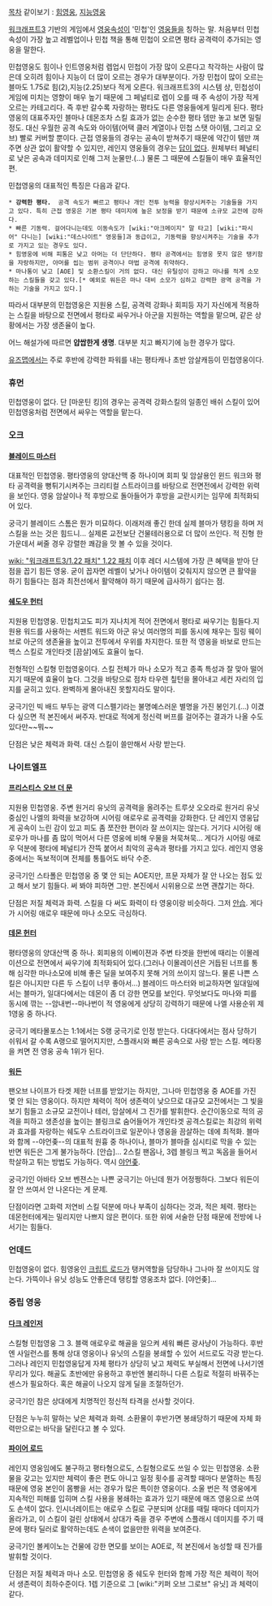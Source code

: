[[목차]]
같이보기 : [[힘영웅]], [[지능영웅]]

[[워크래프트3]] 기반의 게임에서 [[영웅속성]]이 '민첩'인 [[영웅]]들을 칭하는 말. 처음부터 민첩 속성이 가장 높고 레벨업이나 민첩 책을 통해 민첩이 오르면 평타 공격력이 추가되는 영웅을 말한다.

민첩영웅도 힘이나 인트영웅처럼 렙업시 민첩이 가장 많이 오른다고 착각하는 사람이 많은데 오히려 힘이나 지능이 더 많이 오르는 경우가 대부분이다. 가장 민첩이 많이 오르는 블마도 1.75로 힘(2),지능(2.25)보다 적게 오른다. 워크래프트3의 시스템 상, 민첩성이 게임에 미치는 영향이 매우 높기 때문에 그 페널티로 렙이 오를 때 주 속성이 가장 적게 오르는 카테고리다. 즉 후반 갈수록 자랑하는 평타도 다른 영웅들에게 밀리게 된다. 평타 영웅의 대표주자인 블마나 데몬조차 스킬 효과가 없는 순수한 평타 뎀만 놓고 보면 밀릴정도. 대신 우월한 공격 속도와 아이템(어택 클러 계열이나 민첩 스탯 아이템, 그리고 오브) 빨로 커버할 뿐이다. 근접 영웅들의 경우는 공속이 받쳐주기 때문에 약간이 템만 껴주면 상관 없이 활약할 수 있지만, 레인지 영웅들의 경우는 [[답이 없다]]. 원체부터 페널티로 낮은 공속과 데미지로 인해 그저 눈물만.(...) 물론 그 때문에 스킬들이 매우 효율적인 편.

민첩영웅의 대표적인 특징은 다음과 같다.
 * '''강력한 평타.'''  공격 속도가 빠르고 평타나 개인 전투 능력을 향상시켜주는 기술들을 가지고 있다. 특히 근접 영웅은 기본 평타 데미지에 높은 보정을 받기 때문에 소규모 교전에 강하다.
 * 빠른 기동력. 걸어다니는데도 이동속도가 [wiki:"아크메이지" 말 타고] [wiki:"파시어" 다니는] [wiki:"데스나이트" 영웅들]과 동급이고, 기동력을 향상시켜주는 기술을 추가로 가지고 있는 경우도 있다.
 * 힘영웅에 비해 피통은 낮고 아머는 더 단단하다. 평타 공격에서는 힘영웅 못지 않은 탱키함을 자랑하지만, 아머를 씹는 범위 공격이나 마법 공격에 취약하다.
 * 마나통이 낮고 [AOE] 및 소환스킬이 거의 없다. 대신 유틸성이 강하고 마나를 적게 소모하는 스킬들을 갖고 있다.[* 예외로 워든은 마나 대비 소모가 심하고 강력한 광역 공격을 가하는 기술을 가지고 있다.]

따라서 대부분의 민첩영웅은 지원용 스킬, 공격력 강화나 회피등 자기 자신에게 적용하는 스킬을 바탕으로 전면에서 평타로 싸우거나 아군을 지원하는 역할을 맡으며, 같은 상황에서는 가장 생존율이 높다. 

어느 해설가에 따르면 '''얍쌉한게 생명'''. 대부분 치고 빠지기에 능한 경우가 많다.

[[유즈맵]]에서는 주로 후반에 강력한 파워를 내는 평타캐나 초반 암살캐등이 민첩영웅이다. 

=== 휴먼 ===
민첩영웅이 없다. 단 [마운틴 킹]의 경우는 공격력 강화스킬의 일종인 배쉬 스킬이 있어 민첩영웅처럼 전면에서 싸우는 역할을 맡는다.

=== 오크 ===
==== [[블레이드 마스터]] ====
대표적인 민첩영웅. 평타영웅의 양대산맥 중 하나이며 회피 및 암살용인 윈드 워크와 평타 공격력을 뻥튀기시켜주는 크리티컬 스트라이크를 바탕으로 전면전에서 강력한 위력을 보인다. 영웅 암살이나 적 후방으로 돌아들어가 후방을 교란시키는 임무에 최적화되어 있다.

궁극기 블레이드 스톰은 뭔가 미묘하다. 이래저래 좋긴 한데 실제 블마가 탱킹을 하며 저 스킬을 쓰는 것은 힘드니... 실제론 교전보단 건물테러용으로 더 많이 쓰인다. 적 진형 한 가운데서 써줄 경우 강렬한 쾌감을 맛 볼 수 있을 것이다.

[[wiki: "워크래프트3/1.22 패치" 1.22 패치]] 이후 레더 시스템에 가장 큰 혜택을 받아 단점을 꼽기 힘든 영웅. 굳이 꼽자면 레벨이 낮거나 아이템이 갖춰지지 않으면 큰 활약을 하기 힘들다는 점과 최전선에서 활약해야 하기 때문에 급사하기 쉽다는 점.

==== [[쉐도우 헌터]] ====
지원용 민첩영웅. 민첩치고도 피가 지나치게 적어 전면에서 평타로 싸우기는 힘들다.지원용 워드를 사용하는 서펜트 워드와 아군 유닛 여러명의 피를 동시에 채우는 힐링 웨이브로 아군의 생존율을 높이고 전투에서 우위를 차지한다. 또한 적 영웅을 바보로 만드는 헥스 스킬로 개인타겟 [끔살]에도 효율이 높다.

전형적인 스킬형 민첩영웅이다. 스킬 전체가 마나 소모가 적고 종족 특성과 잘 맞아 떨어지기 때문에 효율이 높다. 그것을 바탕으로 점차 타우렌 칲턴을 몰아내고 세컨 자리의 입지를 굳히고 있다. 완벽하게 몰아내진 못할지라도 말이다.

궁극기인 빅 배드 부두는 광역 디스펠기라는 불명예스러운 별명을 가진 봉인기.(...) 이겼다 싶으면 적 본진에서 써주자. 반대로 적에게 정신력 버프를 걸어주는 결과가 나올 수도 있다만~~뭐~~

단점은 낮은 체력과 화력. 대신 스킬이 쓸만해서 사랑 받는다.

=== 나이트엘프 ===
==== [[프리스티스 오브 더 문]] ====
지원용 민첩영웅. 주변 원거리 유닛의 공격력을 올려주는 트루샷 오오라로 원거리 유닛 중심인 나엘의 화력을 보강하며 시어링 애로우로 공격력을 강화한다. 단 레인지 영웅답게 공속이 느린 감이 있고 피도 좀 쪼잔한 편이라 잘 쓰이지는 않는다. 거기다 시어링 애로우가 마나를 좀 많이 먹어서 다른 영웅에 비해 우물을 쳐묵쳐묵... 게다가 시어링 애로우 덕분에 평타에 페널티가 잔뜩 붙어서 최악의 공속과 평타를 가지고 있다. 레인지 영웅 중에서는 독보적이며 전체를 통틀어도 바닥 수준.

궁극기인 스타폴은 민첩영웅 중 몇 안 되는 AOE지만, 프문 자체가 잘 안 나오는 점도 있고 해서 보기 힘들다. 써 봐야 피하면 그만. 본진에서 시위용으로 쓰면 괜찮기는 하다.

단점은 저질 체력과 화력. 스킬을 다 써도 화력이 타 영웅이랑 비슷하다. 그저 [[안습]]. 게다가 시어링 애로우 때문에 마나 소모도 극심하다.

==== [[데몬 헌터]] ====
평타영웅의 양대산맥 중 하나. 회피용의 이베이젼과 주변 타겟을 한번에 때리는 이몰레이션으로 전면에서 싸우기에 최적화되어 있다.(그러나 이몰레이션은 거듭된 너프를 통해 심각한 마나소모에 비해 좋은 딜을 보여주지 못해 거의 쓰이지 않느다. 물론 나쁜 스킬은 아니지만 다른 두 스킬이 너무 좋아서...) 블레이드 마스터와 비교하자면 일대일에서는 블마가, 일대다에서는 데몬이 좀 더 강한 면모를 보인다. 무엇보다도 마나와 피를 동시에 깎는 --암내번--마나번이 적 영웅에게 상당히 강력하기 때문에 나엘 사용순위 제1영웅 중 하나다.

궁극기 메타몰포스는 1:1에서는 S랭 궁극기로 인정 받는다. 다대다에서는 점사 당하기 쉬워서 갈 수록 A랭으로 떨어지지만, 스플래시와 빠른 공속으로 사랑 받는 스킬. 메타몽을 켜면 전 영웅 공속 1위가 된다.

==== [[워든]] ====
팬오브 나이프가 타겟 제한 너프를 받았기는 하지만, 그나마 민첩영웅 중 AOE를 가진 몇 안 되는 영웅이다. 하지만 체력이 적어 생존력이 낮으므로 대규모 교전에서는 그 빛을 보기 힘들고 소규모 교전이나 테러, 암살에서 그 진가를 발휘한다. 순간이동으로 적의 공격을 피하고 생존성을 높이는 블링크로 숨어들어가 개인타겟 공격스킬로는 최강의 위력과 효과를 자랑하는 쉐도우 스트라이크로 일꾼이나 영웅을 끔살하는 데에 최적화. 블마와 함께 --야언좆--의 대표적 원흉 중 하나이나, 블마가 블마즐 심시티로 막을 수 있는 반면 워든은 그게 불가능하다. [안습]... 2스킬 팬옵나, 3렙 블링크 찍고 독옵을 들어서 학살하고 튀는 방법도 가능하다. 역시 [[야언좆]].

궁극기인 아바타 오브 벤젼스는 나쁜 궁극기는 아닌데 뭔가 어정쩡하다. 그보다 워든이 잘 안 쓰여서 안 나온다는 게 문제.

단점이라면 고화력 저연비 스킬 덕분에 마나 부족이 심하다는 것과, 적은 체력. 평타는 데몬헌터에게는 밀리지만 나쁘지 않은 편이다. 또한 위에 서술한 단점 때문에 전방에 나서기는 힘들다.

=== 언데드 ===
민첩영웅이 없다. 힘영웅인 [[크립트 로드]]가 탱커역할을 담당하나 그나마 잘 쓰이지도 않는다. 가뜩이나 유닛 성능도 안좋은데 탱킹할 영웅조차 없다. [야언좆]... 

=== 중립 영웅 ===
==== [[다크 레인저]] ====
스킬형 민첩영웅 그 3. 블랙 애로우로 해골을 일으켜 세워 빠른 광사냥이 가능하다. 후반엔 사일런스를 통해 상대 영웅이나 유닛의 스킬을 봉쇄할 수 있어 서드로도 각광 받는다. 그러나 레인지 민첩영웅답게 자체 평타가 상당히 낮고 체력도 부실해서 전면에 나서기엔 무리가 있다. 해골도 초반에만 유용하고 후반엔 불리하니 다른 스킬로 적절히 바꿔주는 센스가 필요하다. 혹은 해골이 나오지 않게 딜을 조절하던가.

궁극기인 참은 상대에게 치명적인 정신적 타격을 선사할 것이다.

단점은 누누히 말하는 낮은 체력과 화력. 소환물이 후반가면 봉쇄당하기 때문에 자체 화력만으로는 바닥을 달린다고 볼 수 있다.

==== [[파이어 로드]] ====
레인지 영웅임에도 불구하고 평타형으로도, 스킬형으로도 쓰일 수 있는 민첩영웅. 소환물을 갖고는 있지만 체력이 좋은 편도 아니고 일정 횟수를 공격할 때마다 분열하는 특징 때문에 영웅 본인이 몸빵을 서는 경우가 많은 특이한 영웅이다. 소울 번은 적 영웅에게 지속적인 피해를 입히며 스킬 사용을 봉쇄하는 효과가 있기 때문에 매즈 영웅으로 쓰여도 손색이 없다. 인시너레이트는 애로우 스킬로 구분되며 상대를 때릴 때마다 데미지가 올라가고, 이 스킬이 걸린 상태에서 상대가 죽을 경우 주변에 스플래시 데미지를 주기 때문에 평타 딜러로 활약하는데도 손색이 없을만한 위력을 보여준다.

궁극기인 볼케이노는 건물에 강한 면모를 보이는 AOE로, 적 본진에서 농성할 때 진가를 발휘할 것이다.

단점은 저질 체력과 마나 소모. 민첩영웅 중 쉐도우 헌터와 함께 가장 적은 체력이 적어서 생존력이 최하수준이다. 1렙 기준으로 그 [wiki:"키퍼 오브 그로브" 유닛] 과 체력이 같다.
